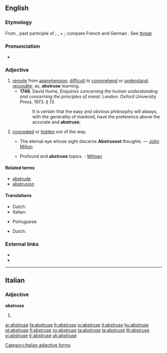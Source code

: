 ==English==

===Etymology===
From {{etyl|la}} {{term|abstrusus||hidden, concealed|lang=la}}, past participle of {{term|abstrudere||to thrust away, conceal|lang=la}}; {{term|ab|lang=la}}, {{term|abs||away|lang=la}} + {{term|trudere||to thrust, push|lang=la}}; compare French and German {{term|abstrus|lang=fr}}. See [[threat]].

===Pronunciation===
* {{IPA|/əbˈstruːs/}}

===Adjective===
{{en-adj|abstrus|er|more}}

# [[remote]] from [[apprehension]]; [[difficult]] to [[comprehend]] or [[understand]]; [[recondite]]; as, '''abstruse''' learning.
#* '''1748''', David Hume, ''Enquiries concerning the human understanding and concerning the principles of moral.'' London: Oxford University Press, 1973. § 13.
#*: It is certain that the easy and obvious philosophy will always, with the generality of mankind, have the preference above the accurate and '''abstruse''';
# {{obsolete}} [[conceal]]ed or [[hidden]] out of the way.
#* {{rfdate}} The eternal eye whose sight discerns '''Abstrusest''' thoughts. — [[:w:Milton|John Milton]]
#* {{rfdate}} Profound and '''abstruse''' topics. - [[Milman]]

====Related terms====
* [[abstrude]]
* [[abstrusion]]

====Translations====
{{trans-top|difficult to comprehend}}
* Dutch: {{t|nl|onbegrijpelijk}}
* Italian: {{t+|it|astruso}}
{{trans-mid}}
* Portuguese: {{t+|pt|abstruso|m}}
{{trans-bottom}}

{{trans-top|concealed}}
* Dutch: {{t|nl|verborgen}}
{{trans-mid}}
{{trans-bottom}}

===External links===
* {{R:Webster 1913}}
* {{R:Century 1911}}

----

==Italian==

===Adjective===
'''abstruse''' {{f}}

# {{form of|feminine plural|astruso|lang=Italian}}

[[Category:Italian adjective forms]]

[[ar:abstruse]]
[[fa:abstruse]]
[[fr:abstruse]]
[[io:abstruse]]
[[it:abstruse]]
[[hu:abstruse]]
[[pt:abstruse]]
[[fi:abstruse]]
[[sv:abstruse]]
[[ta:abstruse]]
[[te:abstruse]]
[[th:abstruse]]
[[vi:abstruse]]
[[tr:abstruse]]
[[uk:abstruse]]